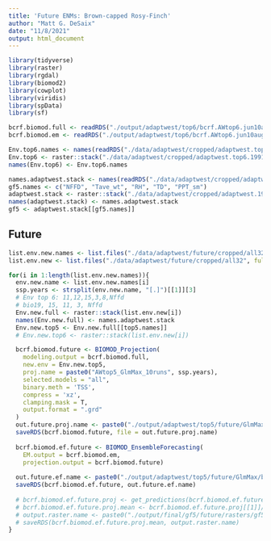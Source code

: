 ```yaml
---
title: 'Future ENMs: Brown-capped Rosy-Finch'
author: "Matt G. DeSaix"
date: "11/8/2021"
output: html_document
---
```


```r
library(tidyverse)
library(raster)
library(rgdal)
library(biomod2)
library(cowplot)
library(viridis)
library(spData)
library(sf)
```


```r
bcrf.biomod.full <- readRDS("./output/adaptwest/top6/bcrf.AWtop6.jun10aug1.GlmMax.10runs.rds")
bcrf.biomod.em <- readRDS("./output/adaptwest/top6/bcrf.AWtop6.jun10aug1.em.GlmMax.10runs.rds")

Env.top6.names <- names(readRDS("./data/adaptwest/cropped/adaptwest.top6.1991_2020.cropped.projected.new.rds"))
Env.top6 <- raster::stack("./data/adaptwest/cropped/adaptwest.top6.1991_2020.cropped.projected.new.tif")
names(Env.top6) <- Env.top6.names

names.adaptwest.stack <- names(readRDS("./data/adaptwest/cropped/adaptwest.1991_2020.cropped.projected.rds"))
gf5.names <- c("NFFD", "Tave_wt", "RH", "TD", "PPT_sm")
adaptwest.stack <- raster::stack("./data/adaptwest/cropped/adaptwest.1991_2020.cropped.projected.tif")
names(adaptwest.stack) <- names.adaptwest.stack
gf5 <- adaptwest.stack[[gf5.names]]

```

## Future

```r
list.env.new.names <- list.files("./data/adaptwest/future/cropped/all32",) %>% gsub(".tif", "", .)
list.env.new <- list.files("./data/adaptwest/future/cropped/all32", full.names = T)

for(i in 1:length(list.env.new.names)){
  env.new.name <- list.env.new.names[i]
  ssp.years <- strsplit(env.new.name, "[.]")[[1]][3]
  # Env top 6: 11,12,15,3,8,Nffd
  # bio19, 15, 11, 3, Nffd
  Env.new.full <- raster::stack(list.env.new[i])
  names(Env.new.full) <- names.adaptwest.stack
  Env.new.top5 <- Env.new.full[[top5.names]]
  # Env.new.top6 <- raster::stack(list.env.new[i])

  bcrf.biomod.future <- BIOMOD_Projection(
    modeling.output = bcrf.biomod.full,
    new.env = Env.new.top5,
    proj.name = paste0("AWtop5_GlmMax_10runs", ssp.years),
    selected.models = "all",
    binary.meth = 'TSS',
    compress = 'xz',
    clamping.mask = T,
    output.format = ".grd"
  )
  out.future.proj.name <- paste0("./output/adaptwest/top5/future/GlmMax/bcrf.AWtop5.jun10aug1.", ssp.years, ".GlmMax.10runs.rds")
  saveRDS(bcrf.biomod.future, file = out.future.proj.name)
  
  bcrf.biomod.ef.future <- BIOMOD_EnsembleForecasting(
    EM.output = bcrf.biomod.em,
    projection.output = bcrf.biomod.future)
  
  out.future.ef.name <- paste0("./output/adaptwest/top5/future/GlmMax/bcrf.AWtop5.jun10aug1.", ssp.years, ".ef.GlmMax.10runs.rds")
  saveRDS(bcrf.biomod.ef.future, out.future.ef.name)
  
  # bcrf.biomod.ef.future.proj <- get_predictions(bcrf.biomod.ef.future)
  # bcrf.biomod.ef.future.proj.mean <- bcrf.biomod.ef.future.proj[[1]]/1000
  # output.raster.name <- paste0("./output/final/gf5/future/rasters/gf5GlmGbmMax10runs_ef_", env.new.name, ".raster.rds")
  # saveRDS(bcrf.biomod.ef.future.proj.mean, output.raster.name)
}
```






